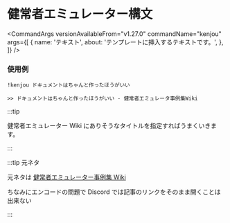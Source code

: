 
# 健常者エミュレーター構文

<CommandArgs
  versionAvailableFrom="v1.27.0"
  commandName="kenjou"
  args={[
    {
      name: 'テキスト',
      about: 'テンプレートに挿入するテキストです。',
    },
  ]}
/>

### 使用例

`!kenjou ドキュメントはちゃんと作ったほうがいい`

```
>> ドキュメントはちゃんと作ったほうがいい - 健常者エミュレータ事例集Wiki
```

:::tip

健常者エミュレーター Wiki にありそうなタイトルを指定すればうまくいきます。

:::

:::tip 元ネタ

元ネタは [健常者エミュレーター事例集 Wiki](https://healthy-person-emulator.memo.wiki/)

ちなみにエンコードの問題で Discord では記事のリンクをそのまま開くことは出来ない

:::
